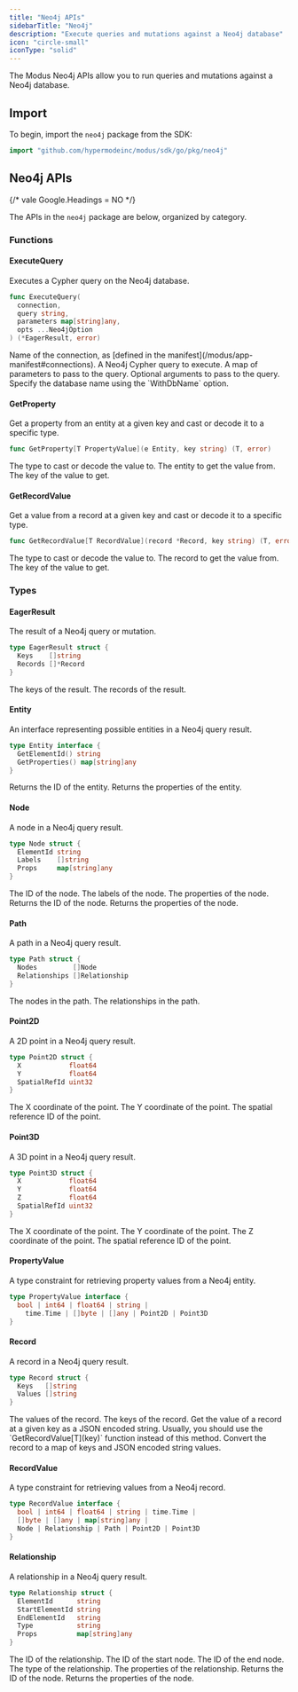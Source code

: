 ```yaml
---
title: "Neo4j APIs"
sidebarTitle: "Neo4j"
description: "Execute queries and mutations against a Neo4j database"
icon: "circle-small"
iconType: "solid"
---
```



<SdkHeader language="Go" feature="Neo4j" />

The Modus Neo4j APIs allow you to run queries and mutations against a Neo4j
database.

## Import

To begin, import the `neo4j` package from the SDK:

```go
import "github.com/hypermodeinc/modus/sdk/go/pkg/neo4j"
```

## Neo4j APIs

{/* vale Google.Headings = NO */}

The APIs in the `neo4j` package are below, organized by category.

<SdkTip />

### Functions

#### ExecuteQuery

Executes a Cypher query on the Neo4j database.

```go
func ExecuteQuery(
  connection,
  query string,
  parameters map[string]any,
  opts ...Neo4jOption
) (*EagerResult, error)
```

<ResponseField name="connection" type="string" required>
  Name of the connection, as [defined in the
  manifest](/modus/app-manifest#connections).
</ResponseField>

<ResponseField name="query" type="string" required>
  A Neo4j Cypher query to execute.
</ResponseField>

<ResponseField name="parameters" type="map[string]any" required>
  A map of parameters to pass to the query.
</ResponseField>

<ResponseField name="opts" type="Neo4jOption">
  Optional arguments to pass to the query. Specify the database name using the
  `WithDbName` option.
</ResponseField>

#### GetProperty

Get a property from an entity at a given key and cast or decode it to a specific
type.

```go
func GetProperty[T PropertyValue](e Entity, key string) (T, error)
```

<ResponseField name="T" type="PropertyValue" required>
  The type to cast or decode the value to.
</ResponseField>

<ResponseField name="e" type="Entity" required>
  The entity to get the value from.
</ResponseField>

<ResponseField name="key" type="string" required>
  The key of the value to get.
</ResponseField>

#### GetRecordValue

Get a value from a record at a given key and cast or decode it to a specific
type.

```go
func GetRecordValue[T RecordValue](record *Record, key string) (T, error)
```

<ResponseField name="T" type="RecordValue" required>
  The type to cast or decode the value to.
</ResponseField>

<ResponseField name="record" type="*Record" required>
  The record to get the value from.
</ResponseField>

<ResponseField name="key" type="string" required>
  The key of the value to get.
</ResponseField>

### Types

#### EagerResult

The result of a Neo4j query or mutation.

```go
type EagerResult struct {
  Keys    []string
  Records []*Record
}
```

<ResponseField name="Keys" type="[]string">
  The keys of the result.
</ResponseField>

<ResponseField name="Records" type="[]*Record">
  The records of the result.
</ResponseField>

#### Entity

An interface representing possible entities in a Neo4j query result.

```go
type Entity interface {
  GetElementId() string
  GetProperties() map[string]any
}
```

<ResponseField name="GetElementId()" type="method">
  Returns the ID of the entity.
</ResponseField>

<ResponseField name="GetProperties()" type="method">
  Returns the properties of the entity.
</ResponseField>

#### Node

A node in a Neo4j query result.

```go
type Node struct {
  ElementId string
  Labels    []string
  Props     map[string]any
}
```

<ResponseField name="ElementId" type="string">
  The ID of the node.
</ResponseField>

<ResponseField name="Labels" type="[]string">
  The labels of the node.
</ResponseField>

<ResponseField name="Props" type="map[string]any">
  The properties of the node.
</ResponseField>

<ResponseField name="GetElementId()" type="method">
  Returns the ID of the node.
</ResponseField>

<ResponseField name="GetProperties()" type="method">
  Returns the properties of the node.
</ResponseField>

#### Path

A path in a Neo4j query result.

```go
type Path struct {
  Nodes         []Node
  Relationships []Relationship
}
```

<ResponseField name="Nodes" type="[]Node">
  The nodes in the path.
</ResponseField>

<ResponseField name="Relationships" type="[]Relationship">
  The relationships in the path.
</ResponseField>

#### Point2D

A 2D point in a Neo4j query result.

```go
type Point2D struct {
  X            float64
  Y            float64
  SpatialRefId uint32
}
```

<ResponseField name="X" type="float64">
  The X coordinate of the point.
</ResponseField>

<ResponseField name="Y" type="float64">
  The Y coordinate of the point.
</ResponseField>

<ResponseField name="SpatialRefId" type="uint32">
  The spatial reference ID of the point.
</ResponseField>

#### Point3D

A 3D point in a Neo4j query result.

```go
type Point3D struct {
  X            float64
  Y            float64
  Z            float64
  SpatialRefId uint32
}
```

<ResponseField name="X" type="float64">
  The X coordinate of the point.
</ResponseField>

<ResponseField name="Y" type="float64">
  The Y coordinate of the point.
</ResponseField>

<ResponseField name="Z" type="float64">
  The Z coordinate of the point.
</ResponseField>

<ResponseField name="SpatialRefId" type="uint32">
  The spatial reference ID of the point.
</ResponseField>

#### PropertyValue

A type constraint for retrieving property values from a Neo4j entity.

```go
type PropertyValue interface {
  bool | int64 | float64 | string |
    time.Time | []byte | []any | Point2D | Point3D
}
```

#### Record

A record in a Neo4j query result.

```go
type Record struct {
  Keys   []string
  Values []string
}
```

<ResponseField name="Values" type="[]string">
  The values of the record.
</ResponseField>

<ResponseField name="Keys" type="[]string">
  The keys of the record.
</ResponseField>

<ResponseField name="Get(key)" type="method">
  Get the value of a record at a given key as a JSON encoded string.

  <Info>
    Usually, you should use the `GetRecordValue[T](key)` function instead of this method.
  </Info>
</ResponseField>

<ResponseField name="AsMap()" type="method">
  Convert the record to a map of keys and JSON encoded string values.
</ResponseField>

#### RecordValue

A type constraint for retrieving values from a Neo4j record.

```go
type RecordValue interface {
  bool | int64 | float64 | string | time.Time |
  []byte | []any | map[string]any |
  Node | Relationship | Path | Point2D | Point3D
}
```

#### Relationship

A relationship in a Neo4j query result.

```go
type Relationship struct {
  ElementId      string
  StartElementId string
  EndElementId   string
  Type           string
  Props          map[string]any
}
```

<ResponseField name="ElementId" type="string">
  The ID of the relationship.
</ResponseField>

<ResponseField name="StartElementId" type="string">
  The ID of the start node.
</ResponseField>

<ResponseField name="EndElementId" type="string">
  The ID of the end node.
</ResponseField>

<ResponseField name="Type" type="string">
  The type of the relationship.
</ResponseField>

<ResponseField name="Props" type="map[string]any">
  The properties of the relationship.
</ResponseField>

<ResponseField name="GetElementId()" type="method">
  Returns the ID of the node.
</ResponseField>

<ResponseField name="GetProperties()" type="method">
  Returns the properties of the node.
</ResponseField>
